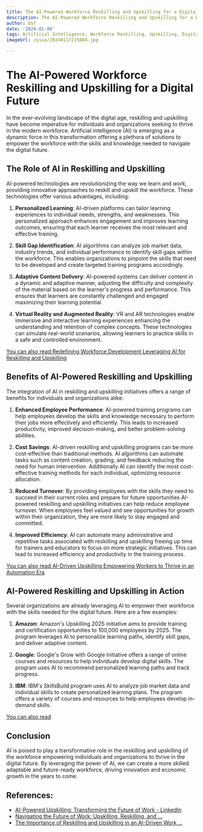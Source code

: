 ```yaml
---
title: The AI-Powered Workforce Reskilling and Upskilling for a Digital Future
description: The AI-Powered Workforce Reskilling and Upskilling for a Digital Future
author: Usf
date: '2024-01-06'
tags: Artificial Intelligence, Workforce Reskilling, Upskilling, Digital Future
imageUrl: /pixa/20240117215604.jpg

---
```

# **The  AI-Powered  Workforce Reskilling and Upskilling for a Digital Future**

In the ever-evolving landscape of  the digital age, reskilling  and upskilling have become imperative for individuals and organizations seeking to thrive in the modern  workforce. Artificial intelligence (AI) is emerging as a dynamic force  in this transformation offering a  plethora of solutions to empower the workforce with the skills  and knowledge needed to navigate the digital future.

##  **The Role of AI in Reskilling and Upskilling**

AI-powered technologies are revolutionizing the way we learn and work,  providing innovative approaches to reskill and upskill the workforce. These technologies offer various advantages, including:

1. **Personalized Learning**: AI-driven platforms can tailor learning experiences to individual needs, strengths, and weaknesses. This personalized approach  enhances engagement and improves learning outcomes, ensuring that each learner receives the most relevant and effective training.

2.  **Skill Gap Identification**: AI algorithms can analyze job market data, industry trends, and individual performance to identify skill gaps within the workforce. This  enables organizations to pinpoint the skills that need to be developed and create targeted training programs accordingly.

3. **Adaptive Content Delivery**: AI-powered systems can deliver content  in  a dynamic and adaptive  manner,  adjusting the difficulty and complexity of the material based on the learner's progress and performance.  This ensures that learners are constantly challenged and engaged maximizing their learning potential.

4. **Virtual Reality and Augmented Reality**: VR and AR technologies  enable immersive and interactive learning experiences enhancing the understanding and retention of complex concepts. These technologies can simulate real-world scenarios, allowing learners to practice skills in  a safe and  controlled environment.

[You can also read Redefining Workforce Development Leveraging AI for Reskilling and Upskilling](Redefining%20Workforce%20Development%20Leveraging%20AI%20for%20Reskilling%20and%20Upskilling)


##  **Benefits of AI-Powered Reskilling and Upskilling**

The integration of AI  in reskilling and upskilling initiatives offers  a  range of benefits for individuals and organizations alike:

1. **Enhanced Employee Performance**: AI-powered training programs can help employees develop the skills and knowledge necessary to perform their jobs more  effectively and efficiently. This leads to increased productivity,  improved decision-making, and better problem-solving abilities.

2. **Cost Savings**: AI-driven reskilling and upskilling programs can be more cost-effective than traditional methods. AI algorithms can automate tasks such as content creation, grading, and feedback reducing the need for human intervention. Additionally AI can identify  the most  cost-effective  training methods for each individual, optimizing resource allocation.

3. **Reduced Turnover**: By providing  employees  with the skills they need to succeed in their current roles and prepare for future opportunities AI-powered reskilling and upskilling initiatives can help reduce employee turnover.  When employees feel valued and see opportunities for growth within their organization,  they are more likely to stay engaged and committed.

4. **Improved Efficiency**: AI  can  automate many administrative and  repetitive  tasks associated with reskilling and upskilling freeing up  time for trainers and educators to focus on more strategic initiatives. This can lead to increased efficiency and productivity in the training process.

[You can also read AI-Driven Upskilling Empowering Workers to Thrive in an Automation Era](AI-Driven%20Upskilling%20Empowering%20Workers%20to%20Thrive%20in%20an%20Automation%20Era)


## **AI-Powered Reskilling and Upskilling in Action**

Several  organizations are already leveraging AI to empower  their workforce with the skills  needed for the digital future.  Here are a few examples:

1. **Amazon**:  Amazon's Upskilling 2025 initiative aims to  provide training  and certification opportunities to 100,000 employees by 2025. The program leverages AI to personalize learning paths, identify skill  gaps, and deliver adaptive content.

2. **Google**: Google's Grow with  Google initiative offers a range of online courses and resources  to help individuals develop  digital skills.  The program uses AI to recommend personalized learning paths and  track progress.

3. **IBM**: IBM's SkillsBuild program uses AI to  analyze job market data and individual skills to create personalized learning plans.  The program offers a variety of  courses and resources to help employees develop in-demand skills.

[You can also read ]()


## **Conclusion**

AI is  poised to play a transformative role in the reskilling and  upskilling of  the workforce  empowering individuals  and organizations to thrive  in the digital future.  By leveraging the power of AI, we  can create a more skilled adaptable and future-ready workforce, driving  innovation and economic growth in the years  to come.

## References:
- [AI-Powered Upskilling: Transforming the Future of Work - LinkedIn](https://www.linkedin.com/pulse/ai-powered-upskilling-transforming-future-work-amr-farag)
- [Navigating the Future of Work: Upskilling, Reskilling, and ...](https://centerforhci.org/navigating-the-future-of-work-upskilling-reskilling-and-leadership-in-the-age-of-ai/)
- [The Importance of Reskilling and Upskilling in an AI-Driven Work ...](https://hrdailyadvisor.blr.com/2024/01/11/the-importance-of-reskilling-and-upskilling-in-an-ai-driven-work-environment/)

